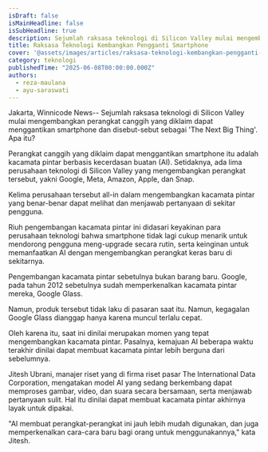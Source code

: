 ```yaml
---
isDraft: false
isMainHeadline: false
isSubHeadline: true
description: Sejumlah raksasa teknologi di Silicon Valley mulai mengembangkan perangkat canggih yang diklaim dapat menggantikan smartphone.
title: Raksasa Teknologi Kembangkan Pengganti Smartphone
cover: '@assets/images/articles/raksasa-teknologi-kembangkan-pengganti-smartphone/cover.avif'
category: teknologi
publishedTime: "2025-06-08T00:00:00.000Z"
authors:
  - reza-maulana
  - ayu-saraswati
---
```

Jakarta, Winnicode News-- Sejumlah raksasa teknologi di Silicon Valley mulai mengembangkan perangkat canggih yang diklaim dapat menggantikan smartphone dan disebut-sebut sebagai 'The Next Big Thing'. Apa itu?


Perangkat canggih yang diklaim dapat menggantikan smartphone itu adalah kacamata pintar berbasis kecerdasan buatan (AI). Setidaknya, ada lima perusahaan teknologi di Silicon Valley yang mengembangkan perangkat tersebut, yakni Google, Meta, Amazon, Apple, dan Snap.


Kelima perusahaan tersebut all-in dalam mengembangkan kacamata pintar yang benar-benar dapat melihat dan menjawab pertanyaan di sekitar pengguna.

Riuh pengembangan kacamata pintar ini didasari keyakinan para perusahaan teknologi bahwa smartphone tidak lagi cukup menarik untuk mendorong pengguna meng-upgrade secara rutin, serta keinginan untuk memanfaatkan AI dengan mengembangkan perangkat keras baru di sekitarnya.

Pengembangan kacamata pintar sebetulnya bukan barang baru. Google, pada tahun 2012 sebetulnya sudah memperkenalkan kacamata pintar mereka, Google Glass.

Namun, produk tersebut tidak laku di pasaran saat itu. Namun, kegagalan Google Glass dianggap hanya karena muncul terlalu cepat.

Oleh karena itu, saat ini dinilai merupakan momen yang tepat mengembangkan kacamata pintar. Pasalnya, kemajuan AI beberapa waktu terakhir dinilai dapat membuat kacamata pintar lebih berguna dari sebelumnya.

Jitesh Ubrani, manajer riset yang di firma riset pasar The International Data Corporation, mengatakan model AI yang sedang berkembang dapat memproses gambar, video, dan suara secara bersamaan, serta menjawab pertanyaan sulit. Hal itu dinilai dapat membuat kacamata pintar akhirnya layak untuk dipakai.

"AI membuat perangkat-perangkat ini jauh lebih mudah digunakan, dan juga memperkenalkan cara-cara baru bagi orang untuk menggunakannya," kata Jitesh.
